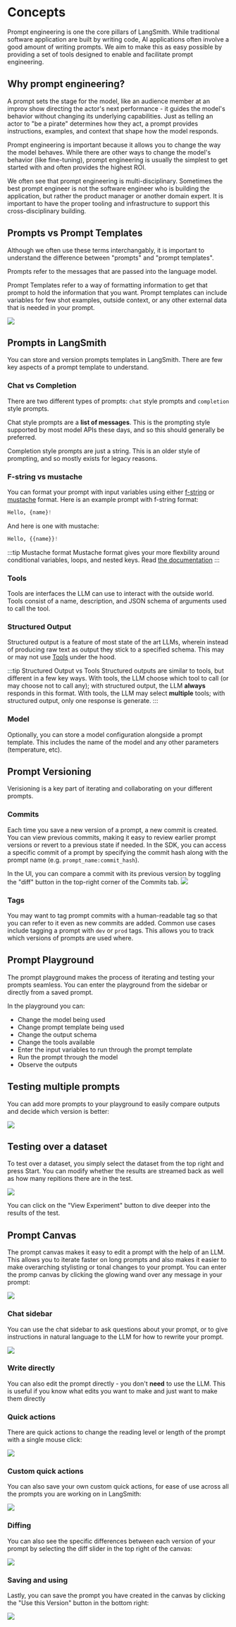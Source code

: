 # Concepts

Prompt engineering is one the core pillars of LangSmith.
While traditional software application are built by writing code, AI applications often involve a good amount of writing prompts.
We aim to make this as easy possible by providing a set of tools designed to enable and facilitate prompt engineering.

## Why prompt engineering?

A prompt sets the stage for the model, like an audience member at an improv show directing the actor's next performance - it guides the model's
behavior without changing its underlying capabilities. Just as telling an actor to "be a pirate" determines how they act,
a prompt provides instructions, examples, and context that shape how the model responds.

Prompt engineering is important because it allows you to change the way the model behaves.
While there are other ways to change the model's behavior (like fine-tuning), prompt engineering is usually the simplest to get started with
and often provides the highest ROI.

We often see that prompt engineering is multi-disciplinary.
Sometimes the best prompt engineer is not the software engineer who is building the application, but rather the product manager
or another domain expert.
It is important to have the proper tooling and infrastructure to support this cross-disciplinary building.

## Prompts vs Prompt Templates

Although we often use these terms interchangably, it is important to understand the difference between "prompts" and "prompt templates".

Prompts refer to the messages that are passed into the language model.

Prompt Templates refer to a way of formatting information to get that prompt to hold the information that you want. Prompt templates
can include variables for few shot examples, outside context, or any other external data that is needed in your prompt.

![](./static/prompt_vs_prompt_template.png)

## Prompts in LangSmith

You can store and version prompts templates in LangSmith.
There are few key aspects of a prompt template to understand.

### Chat vs Completion

There are two different types of prompts: `chat` style prompts and `completion` style prompts.

Chat style prompts are a **list of messages**. This is the prompting style supported by most model APIs these days, and so this should generally be preferred.

Completion style prompts are just a string. This is an older style of prompting, and so mostly exists for legacy reasons.

### F-string vs mustache

You can format your prompt with input variables using either [f-string](https://realpython.com/python-f-strings/) or [mustache](https://mustache.github.io/mustache.5.html) format. Here is an example prompt
with f-string format:

```python
Hello, {name}!
```

And here is one with mustache:

```python
Hello, {{name}}!
```

:::tip Mustache format
Mustache format gives your more flexbility around conditional variables, loops, and nested keys.
Read [the documentation](https://mustache.github.io/mustache.5.html)
:::

### Tools

Tools are interfaces the LLM can use to interact with the outside world. Tools consist of a name, description,
and JSON schema of arguments used to call the tool.

### Structured Output

Structured output is a feature of most state of the art LLMs, wherein instead of producing raw text as output they
stick to a specified schema. This may or may not use [Tools](#tools) under the hood.

:::tip Structured Output vs Tools
Structured outputs are similar to tools, but different in a few key ways. With tools, the LLM choose which tool to call (or may choose not to call any); with structured output, the LLM **always** responds in this format. With tools, the LLM may select **multiple** tools; with structured output, only one response is generate.
:::

### Model

Optionally, you can store a model configuration alongside a prompt template. This includes the name of the model and any other parameters (temperature, etc).

## Prompt Versioning

Verisioning is a key part of iterating and collaborating on your different prompts.

### Commits

Each time you save a new version of a prompt, a new commit is created. You can view previous commits, making it easy to review earlier prompt versions or revert to a previous state if needed. In the SDK, you can access a specific commit of a prompt by specifying the commit hash along with the prompt name (e.g. `prompt_name:commit_hash`).

In the UI, you can compare a commit with its previous version by toggling the "diff" button in the top-right corner of the Commits tab.
![](./static/commit_diff.png)

### Tags

You may want to tag prompt commits with a human-readable tag so that you can refer to it even as new commits are added. Common use cases include tagging a prompt with `dev` or `prod` tags. This allows you to track which versions of prompts are used where.

## Prompt Playground

The prompt playground makes the process of iterating and testing your prompts seamless. You can enter the playground from the sidebar or directly from a saved prompt.

In the playground you can:

- Change the model being used
- Change prompt template being used
- Change the output schema
- Change the tools available
- Enter the input variables to run through the prompt template
- Run the prompt through the model
- Observe the outputs

## Testing multiple prompts

You can add more prompts to your playground to easily compare outputs and decide which version is better:

![](./static/add_prompt_to_playground.gif)

## Testing over a dataset

To test over a dataset, you simply select the dataset from the top right and press Start. You can modify whether the results
are streamed back as well as how many repitions there are in the test.

![](./static/test_over_dataset_in_playground.gif)

You can click on the "View Experiment" button to dive deeper into the results of the test.

## Prompt Canvas

The prompt canvas makes it easy to edit a prompt with the help of an LLM. This allows you to iterate
faster on long prompts and also makes it easier to make overarching stylisting or tonal changes to your prompt.
You can enter the promp canvas by clicking the glowing wand over any message in your prompt:

![](./static/prompt_canvas_open.gif)

### Chat sidebar

You can use the chat sidebar to ask questions about your prompt, or to give instructions in natural language to the LLM for how to rewrite your prompt.

![](./static/prompt_canvas_rewrite.gif)

### Write directly

You can also edit the prompt directly - you don't **need** to use the LLM. This is useful if you know what edits you want to make and just want to make them directly

### Quick actions

There are quick actions to change the reading level or length of the prompt with a single mouse click:

![](./static/prompt_canvas_quick_actions.gif)

### Custom quick actions

You can also save your own custom quick actions, for ease of use across all the prompts you are working on in LangSmith:

![](./static/prompt_canvas_custom_quick_action.gif)

### Diffing

You can also see the specific differences between each version of your prompt by selecting the diff slider in the top right of the canvas:

![](./static/prompt_canvas_diff.gif)

### Saving and using

Lastly, you can save the prompt you have created in the canvas by clicking the "Use this Version" button in the bottom right:

![](./static/prompt_canvas_save.gif)
